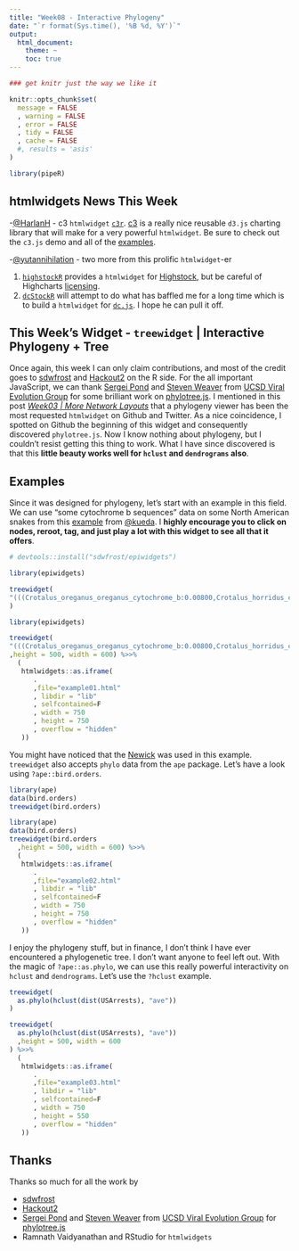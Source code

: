 ```yaml
---
title: "Week08 - Interactive Phylogeny"
date: "`r format(Sys.time(), '%B %d, %Y')`"
output:
  html_document:
    theme: ~
    toc: true
---
```


```r
### get knitr just the way we like it

knitr::opts_chunk$set(
  message = FALSE
  , warning = FALSE
  , error = FALSE
  , tidy = FALSE
  , cache = FALSE
  #, results = 'asis'
)

library(pipeR)
```

## htmlwidgets News This Week
-[\@HarlanH](https://github.com/HarlanH) - c3 `htmlwidget` [`c3r`](https://github.com/HarlanH/c3r).  [c3](http://c3js.org/) is a really nice reusable `d3.js` charting library that will make for a very powerful `htmlwidget`.  Be sure to check out the `c3.js` demo and all of the [examples](http://c3js.org/examples.html).

-[\@yutannihilation](https://github.com/yutannihilation) - two more from this prolific `htmlwidget`-er

1. [`highstockR`](https://github.com/yutannihilation/highstockR) provides a `htmlwidget` for [Highstock](http://www.highcharts.com/products/highstock), but be careful of Highcharts [licensing](http://shop.highsoft.com/highstock.html).
2. [`dcStockR`](https://github.com/yutannihilation/dcStockR) will attempt to do what has baffled me for a long time which is to build a `htmlwidget` for [`dc.js`](http://dc-js.github.io/dc.js/).  I hope he can pull it off.


## This Week's Widget - `treewidget` | Interactive Phylogeny + Tree

Once again, this week I can only claim contributions, and most of the credit goes to [sdwfrost](https://github.com/sdwfrost) and [Hackout2](https://github.com/Hackout2/wiki) on the R side.  For the all important JavaScript, we can thank [Sergei Pond](https://github.com/spond) and [Steven Weaver](https://github.com/stevenweaver) from [UCSD Viral Evolution Group](https://github.com/veg) for some brilliant work on [phylotree.js](https://github.com/veg/phylotree.js).  I mentioned in this post [*Week03  | More Network Layouts*](http://www.buildingwidgets.com/blog/2015/1/23/week-03-more-network-layouts) that a phylogeny viewer has been the most requested `htmlwidget` on Github and Twitter.  As a nice coincidence, I spotted on Github the beginning of this widget and consequently discovered `phylotree.js`.  Now I know nothing about phylogeny, but I couldn't resist getting this thing to work.  What I have since discovered is that this **little beauty works well for `hclust` and `dendrograms` also**.

## Examples

Since it was designed for phylogeny, let's start with an example in this field.  We can use "some cytochrome b sequences" data on some North American snakes from this [example](http://bl.ocks.org/kueda/1036776) from [\@kueda](https://github.com/kueda).  I **highly encourage you to click on nodes, reroot, tag, and just play a lot with this widget to see all that it offers**.

```r
# devtools::install("sdwfrost/epiwidgets")

library(epiwidgets)

treewidget(
"(((Crotalus_oreganus_oreganus_cytochrome_b:0.00800,Crotalus_horridus_cytochrome_b:0.05866):0.04732,(Thamnophis_elegans_terrestris_cytochrome_b:0.00366,Thamnophis_atratus_cytochrome_b:0.00172):0.06255):0.00555,(Pituophis_catenifer_vertebralis_cytochrome_b:0.00552,Lampropeltis_getula_cytochrome_b:0.02035):0.05762,((Diadophis_punctatus_cytochrome_b:0.06486,Contia_tenuis_cytochrome_b:0.05342):0.01037,Hypsiglena_torquata_cytochrome_b:0.05346):0.00779);"
)
```


```r
library(epiwidgets)

treewidget(
"(((Crotalus_oreganus_oreganus_cytochrome_b:0.00800,Crotalus_horridus_cytochrome_b:0.05866):0.04732,(Thamnophis_elegans_terrestris_cytochrome_b:0.00366,Thamnophis_atratus_cytochrome_b:0.00172):0.06255):0.00555,(Pituophis_catenifer_vertebralis_cytochrome_b:0.00552,Lampropeltis_getula_cytochrome_b:0.02035):0.05762,((Diadophis_punctatus_cytochrome_b:0.06486,Contia_tenuis_cytochrome_b:0.05342):0.01037,Hypsiglena_torquata_cytochrome_b:0.05346):0.00779);"
,height = 500, width = 600) %>>%
  (
   htmlwidgets::as.iframe(
      .
      ,file="example01.html"
      , libdir = "lib"
      , selfcontained=F
      , width = 750
      , height = 750
      , overflow = "hidden"
   ))

```

You might have noticed that the [Newick](format) was used in this example.  `treewidget` also accepts `phylo` data from the `ape` package.  Let's have a look using `?ape::bird.orders`.

```r
library(ape)
data(bird.orders)
treewidget(bird.orders)
```

```r
library(ape)
data(bird.orders)
treewidget(bird.orders
  ,height = 500, width = 600) %>>%
  (
   htmlwidgets::as.iframe(
      .
      ,file="example02.html"
      , libdir = "lib"
      , selfcontained=F
      , width = 750
      , height = 750
      , overflow = "hidden"
   ))
```

I enjoy the phylogeny stuff, but in finance, I don't think I have ever encountered a phylogenetic tree.  I don't want anyone to feel left out.  With the magic of `?ape::as.phylo`, we can use this really powerful interactivity on `hclust` and `dendrograms`.  Let's use the `?hclust` example.

```r
treewidget(
  as.phylo(hclust(dist(USArrests), "ave"))
)
```


```r
treewidget(
  as.phylo(hclust(dist(USArrests), "ave"))
  ,height = 500, width = 600
) %>>%
  (
   htmlwidgets::as.iframe(
      .
      ,file="example03.html"
      , libdir = "lib"
      , selfcontained=F
      , width = 750
      , height = 550
      , overflow = "hidden"
   ))
```


## Thanks

Thanks so much for all the work by

- [sdwfrost](https://github.com/sdwfrost)
- [Hackout2](https://github.com/Hackout2/wiki)
- [Sergei Pond](https://github.com/spond) and [Steven Weaver](https://github.com/stevenweaver) from [UCSD Viral Evolution Group](https://github.com/veg) for [phylotree.js](https://github.com/veg/phylotree.js)
- Ramnath Vaidyanathan and RStudio for `htmlwidgets`
